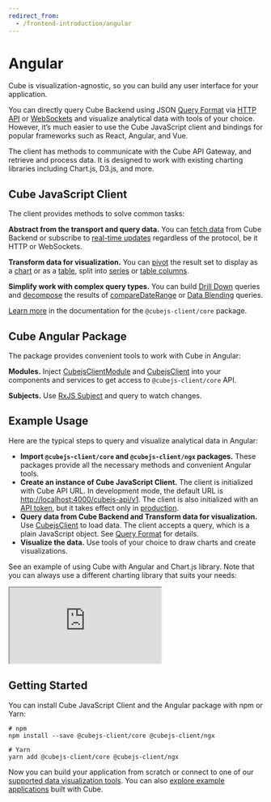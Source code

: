 ```yaml
---
redirect_from:
  - /frontend-introduction/angular
---
```


# Angular

Cube is visualization-agnostic, so you can build any user interface for your
application.

You can directly query Cube Backend using
JSON [Query Format](https://cube.dev/docs/query-format) via [HTTP API](https://cube.dev/docs/rest-api)
or [WebSockets](https://cube.dev/docs/real-time-data-fetch#web-sockets) and
visualize analytical data with tools of your choice. However, it’s much easier
to use the Cube JavaScript client and bindings for popular frameworks such as
React, Angular, and Vue.

The client has methods to communicate with the Cube API Gateway, and retrieve
and process data. It is designed to work with existing charting libraries
including Chart.js, D3.js, and more.

## Cube JavaScript Client

The client provides methods to solve common tasks:

**Abstract from the transport and query data.** You can
[fetch data](https://cube.dev/docs/@cubejs-client-core#load) from Cube Backend
or subscribe to [real-time updates](https://cube.dev/docs/real-time-data-fetch)
regardless of the protocol, be it HTTP or WebSockets.

**Transform data for visualization.** You can
[pivot](https://cube.dev/docs/@cubejs-client-core#pivot) the result set to
display as a [chart](https://cube.dev/docs/@cubejs-client-core#chart-pivot) or
as a [table](https://cube.dev/docs/@cubejs-client-core#table-pivot), split into
[series](https://cube.dev/docs/@cubejs-client-core#series) or
[table columns](https://cube.dev/docs/@cubejs-client-core#table-columns).

**Simplify work with complex query types.** You can build
[Drill Down](https://cube.dev/docs/@cubejs-client-core#drill-down) queries and
[decompose](https://cube.dev/docs/@cubejs-client-core#decompose) the results of
[compareDateRange](https://cube.dev/docs/query-format#time-dimensions-format) or
[Data Blending](https://cube.dev/docs/recipes/data-blending) queries.

[Learn more](https://cube.dev/docs/@cubejs-client-core) in the documentation for
the `@cubejs-client/core` package.

## Cube Angular Package

The package provides convenient tools to work with Cube in Angular:

**Modules.** Inject
[CubejsClientModule](https://cube.dev/docs/@cubejs-client-vue#query-builder) and
[CubejsClient](https://cube.dev/docs/@cubejs-client-vue#query-renderer) into
your components and services to get access to `@cubejs-client/core` API.

**Subjects.** Use [RxJS Subject](https://cube.dev/docs/@cubejs-client-ngx#api)
and query to watch changes.

## Example Usage

Here are the typical steps to query and visualize analytical data in Angular:

- **Import `@cubejs-client/core` and `@cubejs-client/ngx` packages.** These
  packages provide all the necessary methods and convenient Angular tools.
- **Create an instance of Cube JavaScript Client.** The client is initialized
  with Cube API URL. In development mode, the default URL is
  [http://localhost:4000/cubejs-api/v1](http://localhost:4000/cubejs-api/v1).
  The client is also initialized with an
  [API token](https://cube.dev/docs/security), but it takes effect only in
  [production](https://cube.dev/docs/deployment/production-checklist).
- **Query data from Cube Backend and Transform data for visualization.** Use
  [CubejsClient](https://cube.dev/docs/@cubejs-client-ngx#api) to load data. The
  client accepts a query, which is a plain JavaScript object. See
  [Query Format](https://cube.dev/docs/query-format) for details.
- **Visualize the data.** Use tools of your choice to draw charts and create
  visualizations.

See an example of using Cube with Angular and Chart.js library. Note that you
can always use a different charting library that suits your needs:

<iframe
  src="https://codesandbox.io/embed/cube-js-angular-client-3fhqz?fontsize=14&hidenavigation=1&theme=dark"
  style={{
      width: "100%",
      height:500,
      border:0,
      borderRadius: 4,
      overflow:"hidden"
    }}
  sandbox="allow-modals allow-forms allow-popups allow-scripts allow-same-origin"
></iframe>

## Getting Started

You can install Cube JavaScript Client and the Angular package with npm or Yarn:

```bash{outputLines: 1,3-4}
# npm
npm install --save @cubejs-client/core @cubejs-client/ngx

# Yarn
yarn add @cubejs-client/core @cubejs-client/ngx
```

Now you can build your application from scratch or connect to one of our
[supported data visualization tools](/config/downstream). You can also
[explore example applications](https://cube.dev/docs/examples) built with Cube.
